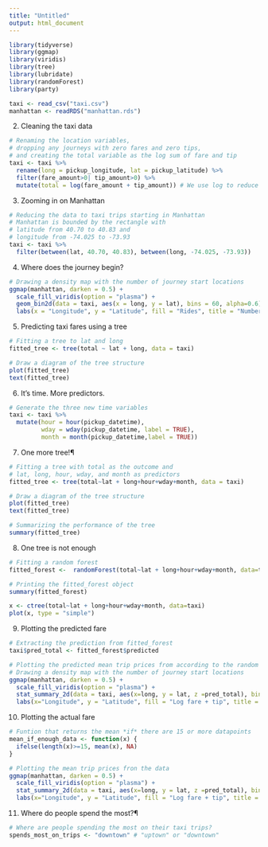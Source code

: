 ```yaml
---
title: "Untitled"
output: html_document
---
```


```r
library(tidyverse)
library(ggmap)
library(viridis)
library(tree)
library(lubridate)
library(randomForest)
library(party)
```

```r
taxi <- read_csv("taxi.csv")
manhattan <- readRDS("manhattan.rds")
```


2. Cleaning the taxi data
```r
# Renaming the location variables,
# dropping any journeys with zero fares and zero tips,
# and creating the total variable as the log sum of fare and tip
taxi <- taxi %>%
  rename(long = pickup_longitude, lat = pickup_latitude) %>%
  filter(fare_amount>0| tip_amount>0) %>%
  mutate(total = log(fare_amount + tip_amount)) # We use log to reduce the skew
```

3. Zooming in on Manhattan
```r
# Reducing the data to taxi trips starting in Manhattan
# Manhattan is bounded by the rectangle with 
# latitude from 40.70 to 40.83 and 
# longitude from -74.025 to -73.93
taxi <- taxi %>%
  filter(between(lat, 40.70, 40.83), between(long, -74.025, -73.93))
```

4. Where does the journey begin?
```r
# Drawing a density map with the number of journey start locations
ggmap(manhattan, darken = 0.5) +
  scale_fill_viridis(option = "plasma") +
  geom_bin2d(data = taxi, aes(x = long, y = lat), bins = 60, alpha=0.6) +
  labs(x = "Longitude", y = "Latitude", fill = "Rides", title = "Number of Rides Start Locations")
```

5. Predicting taxi fares using a tree
```r
# Fitting a tree to lat and long
fitted_tree <- tree(total ~ lat + long, data = taxi)

# Draw a diagram of the tree structure
plot(fitted_tree)
text(fitted_tree)
```

6. It's time. More predictors.
```r
# Generate the three new time variables
taxi <- taxi %>%
  mutate(hour = hour(pickup_datetime),
         wday = wday(pickup_datetime, label = TRUE),
         month = month(pickup_datetime,label = TRUE))
```

7. One more tree!¶
```r
# Fitting a tree with total as the outcome and 
# lat, long, hour, wday, and month as predictors
fitted_tree <- tree(total~lat + long+hour+wday+month, data = taxi)

# Draw a diagram of the tree structure
plot(fitted_tree)
text(fitted_tree)

# Summarizing the performance of the tree
summary(fitted_tree)
```

8. One tree is not enough
```r
# Fitting a random forest
fitted_forest <-  randomForest(total~lat + long+hour+wday+month, data=taxi, ntree=80, sampsize = 10000)

# Printing the fitted_forest object
summary(fitted_forest)
```

```r
x <- ctree(total~lat + long+hour+wday+month, data=taxi)
plot(x, type = "simple") 
```

9. Plotting the predicted fare
```r
# Extracting the prediction from fitted_forest
taxi$pred_total <- fitted_forest$predicted

# Plotting the predicted mean trip prices from according to the random forest
# Drawing a density map with the number of journey start locations
ggmap(manhattan, darken = 0.5) +
  scale_fill_viridis(option = "plasma") +
  stat_summary_2d(data = taxi, aes(x=long, y = lat, z =pred_total), bins = 60, alpha = 0.6, fun = mean)+
  labs(x="Longitude", y = "Latitude", fill = "Log fare + tip", title = "Predictions Number of Rides Start Locations ")
```

10. Plotting the actual fare
```r
# Funtion that returns the mean *if* there are 15 or more datapoints
mean_if_enough_data <- function(x) {
  ifelse(length(x)>=15, mean(x), NA)
}

# Plotting the mean trip prices fron the data
ggmap(manhattan, darken = 0.5) +
  scale_fill_viridis(option = "plasma") +
  stat_summary_2d(data = taxi, aes(x=long, y = lat, z =pred_total), bins = 60, alpha = 0.6, fun = mean_if_enough_data)+
  labs(x="Longitude", y = "Latitude", fill = "Log fare + tip", title = "Predictions Number of Rides Start Locations Over Time")
```

11. Where do people spend the most?¶
```r
# Where are people spending the most on their taxi trips?
spends_most_on_trips <- "downtown" # "uptown" or "downtown"
```

